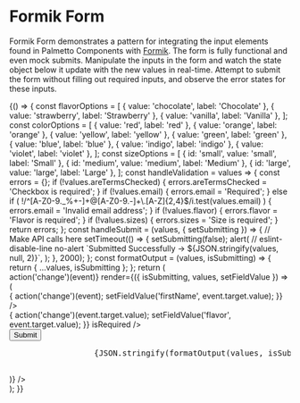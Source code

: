 
<Meta
  title="Patterns/Formik Form"
  decorators={[withA11y]}
/>

# Formik Form

Formik Form demonstrates a pattern for integrating the input elements found in Palmetto Components with [Formik](https://formik.org/). The form is fully functional and even mock submits. Manipulate the inputs in the form and watch the state object below it update with the new values in real-time. Attempt to submit the form without filling out required inputs, and observe the error states for these inputs.

<Preview>
  <Story name="Form">
    {() => {
      const flavorOptions = [
        { value: 'chocolate', label: 'Chocolate' },
        { value: 'strawberry', label: 'Strawberry' },
        { value: 'vanilla', label: 'Vanilla' },
      ];
      const colorOptions = [
        { value: 'red', label: 'red' },
        { value: 'orange', label: 'orange' },
        { value: 'yellow', label: 'yellow' },
        { value: 'green', label: 'green' },
        { value: 'blue', label: 'blue' },
        { value: 'indigo', label: 'indigo' },
        { value: 'violet', label: 'violet' },
      ];
      const sizeOptions = [
        { id: 'small', value: 'small', label: 'Small' },
        { id: 'medium', value: 'medium', label: 'Medium' },
        { id: 'large', value: 'large', label: 'Large' },
      ];
      const handleValidation = values => {
        const errors = {};
        if (!values.areTermsChecked) {
          errors.areTermsChecked = 'Checkbox is required';
        }
        if (!values.email) {
          errors.email = 'Required';
        } else if (
          !/^[A-Z0-9._%+-]+@[A-Z0-9.-]+\.[A-Z]{2,4}$/i.test(values.email)
        ) {
          errors.email = 'Invalid email address';
        }
        if (!values.flavor) {
          errors.flavor = 'Flavor is required';
        }
        if (!values.sizes) {
          errors.sizes = 'Size is required';
        }
        return errors;
      };
      const handleSubmit = (values, { setSubmitting }) => {
        // Make API calls here
        setTimeout(() => {
          setSubmitting(false);
          alert( // eslint-disable-line no-alert
            `Submitted Successfully ->  ${JSON.stringify(values, null, 2)}`,
          );
        }, 2000);
      };
      const formatOutput = (values, isSubmitting) => {
        return { ...values, isSubmitting };
      };
      return (
        <div
          style={{
            maxWidth: '400px',
            margin: 'auto',
          }}
          className="App-header"
        >
          <Formik
            initialValues={{
              firstName: '',
              lastName: '',
              email: '',
              areTermsChecked: false,
              flavor: null,
              flavor2: null,
              colors: [],
              sizes: null,
            }}
            validate={handleValidation}
            onSubmit={handleSubmit}
            handleChange={event => action('change')(event)}
            render={({ isSubmitting, values, setFieldValue }) => (
              <Form>
                <div style={{ marginBottom: '1.25rem' }}>
                  <Field
                    type="text"
                    label="First Name"
                    name="firstName"
                    id="firstName"
                    component={FormikTextInput}
                    // With a custom onChange.
                    // We preserve Formik's convention and relegate state form management back to the user.
                    onChange={event => {
                      action('change')(event);
                      setFieldValue('firstName', event.target.value);
                    }}
                  />
                </div>
                <div style={{ marginBottom: '1.25rem' }}>
                  <Field
                    type="text"
                    label="Last Name"
                    name="lastName"
                    id="lastName"
                    component={FormikTextInput}
                  />
                </div>
                <div style={{ marginBottom: '1.25rem' }}>
                  <Field
                    label="Email"
                    name="email"
                    id="email"
                    component={FormikTextInput}
                    isRequired
                  />
                </div>
                <div style={{ marginBottom: '1.25rem' }}>
                  <Field
                    label="Flavor with custom onChange"
                    name="flavor"
                    id="flavor"
                    options={flavorOptions}
                    component={FormikSelectInput}
                    // With a custom onChange.
                    // We preserve Formik's convention and relegate form state management back to the user.
                    onChange={event => {
                      action('change')(event.target.value);
                      setFieldValue('flavor', event.target.value);
                    }}
                    isRequired
                  />
                </div>
                <div style={{ marginBottom: '1.25rem' }}>
                  <Field
                    label="Flavor without custom onChange"
                    name="flavor2"
                    id="flavor2"
                    options={flavorOptions}
                    component={FormikSelectInput}
                    isRequired
                  />
                </div>
                <div style={{ marginBottom: '1.25rem' }}>
                  <Field
                    label="Colors"
                    name="colors"
                    id="colors"
                    isMulti
                    options={colorOptions}
                    component={FormikSelectInput}
                  />
                </div>
                <div style={{ marginBottom: '1.25rem' }}>
                  <Field
                    title="Sizes"
                    name="sizes"
                    options={sizeOptions}
                    component={FormikRadioGroup}
                    isRequired
                  />
                </div>
                <div style={{ marginBottom: '1.25rem' }}>
                  <Field
                    label="Terms and Conditions"
                    name="areTermsChecked"
                    id="areTermsChecked"
                    component={FormikCheckboxInput}
                    isRequired
                  />
                </div>
                <Button type="submit" isLoading={isSubmitting}>Submit</Button>
                <pre>
                  {JSON.stringify(formatOutput(values, isSubmitting), undefined, 2)}
                </pre>
              </Form>
            )}
          />
        </div>
      );
    }}
  </Story>
</Preview>
